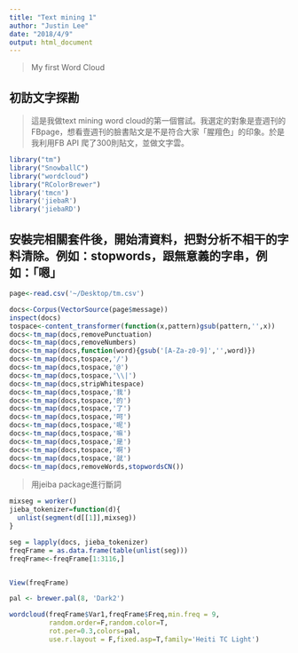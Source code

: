 ```yaml
---
title: "Text mining 1"
author: "Justin Lee"
date: "2018/4/9"
output: html_document
---
```

> My first Word Cloud

## 初訪文字探勘 
>這是我做text mining word cloud的第一個嘗試。我選定的對象是壹週刊的FBpage，想看壹週刊的臉書貼文是不是符合大家「腥羶色」的印象。於是我利用FB API 爬了300則貼文，並做文字雲。

```r

library("tm") 
library("SnowballC")
library("wordcloud")
library("RColorBrewer")
library('tmcn')
library('jiebaR')
library('jiebaRD')
```

## 安裝完相關套件後，開始清資料，把對分析不相干的字料清除。例如：stopwords，跟無意義的字串，例如：「嗯」

```r
page<-read.csv('~/Desktop/tm.csv')
```


```r

docs<-Corpus(VectorSource(page$message))
inspect(docs)
tospace<-content_transformer(function(x,pattern)gsub(pattern,'',x))
docs<-tm_map(docs,removePunctuation)
docs<-tm_map(docs,removeNumbers)
docs<-tm_map(docs,function(word){gsub('[A-Za-z0-9]','',word)})
docs<-tm_map(docs,tospace,'/')
docs<-tm_map(docs,tospace,'@')
docs<-tm_map(docs,tospace,'\\|')
docs<-tm_map(docs,stripWhitespace)
docs<-tm_map(docs,tospace,'我')
docs<-tm_map(docs,tospace,'的')
docs<-tm_map(docs,tospace,'了')
docs<-tm_map(docs,tospace,'呵')
docs<-tm_map(docs,tospace,'呢')
docs<-tm_map(docs,tospace,'嘛')
docs<-tm_map(docs,tospace,'是')
docs<-tm_map(docs,tospace,'啊')
docs<-tm_map(docs,tospace,'就')
docs<-tm_map(docs,removeWords,stopwordsCN())

```

> 用jeiba package進行斷詞

```r
mixseg = worker()
jieba_tokenizer=function(d){
  unlist(segment(d[[1]],mixseg))
}

seg = lapply(docs, jieba_tokenizer)
freqFrame = as.data.frame(table(unlist(seg)))
freqFrame<-freqFrame[1:3116,]


View(freqFrame)

pal <- brewer.pal(8, 'Dark2')

wordcloud(freqFrame$Var1,freqFrame$Freq,min.freq = 9,
          random.order=F,random.color=T, 
          rot.per=0.3,colors=pal,
          use.r.layout = F,fixed.asp=T,family='Heiti TC Light')

```



